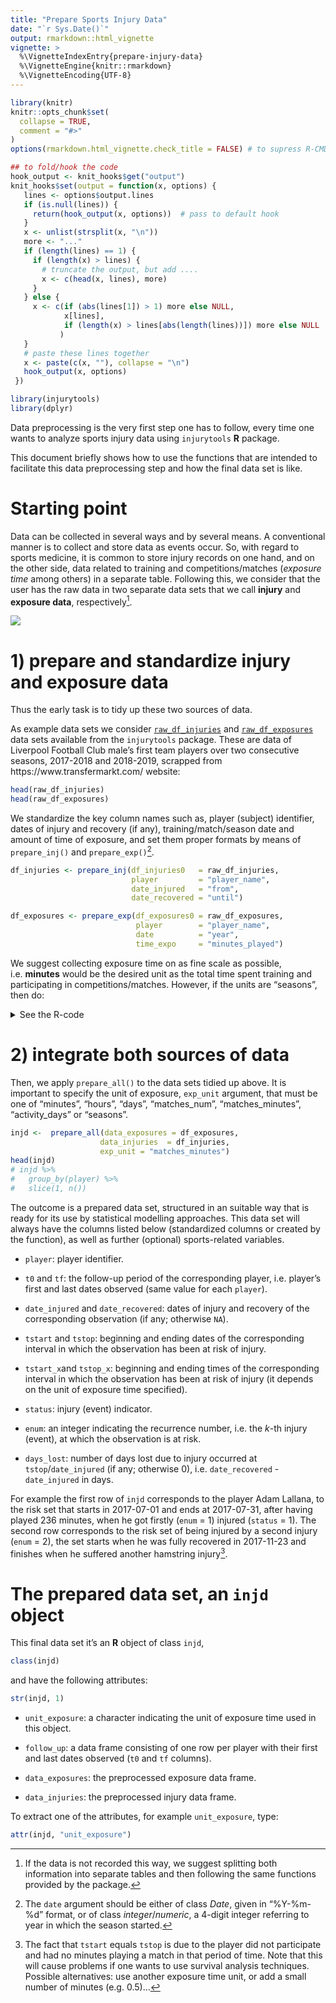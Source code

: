 ```yaml
---
title: "Prepare Sports Injury Data"
date: "`r Sys.Date()`"
output: rmarkdown::html_vignette
vignette: >
  %\VignetteIndexEntry{prepare-injury-data}
  %\VignetteEngine{knitr::rmarkdown}
  %\VignetteEncoding{UTF-8}
---
```


```r
library(knitr)
knitr::opts_chunk$set(
  collapse = TRUE,
  comment = "#>"
)
options(rmarkdown.html_vignette.check_title = FALSE) # to supress R-CMD check

## to fold/hook the code
hook_output <- knit_hooks$get("output")
knit_hooks$set(output = function(x, options) {
   lines <- options$output.lines
   if (is.null(lines)) {
     return(hook_output(x, options))  # pass to default hook
   }
   x <- unlist(strsplit(x, "\n"))
   more <- "..."
   if (length(lines) == 1) {
     if (length(x) > lines) {
       # truncate the output, but add ....
       x <- c(head(x, lines), more)
     }
   } else {
     x <- c(if (abs(lines[1]) > 1) more else NULL,
            x[lines],
            if (length(x) > lines[abs(length(lines))]) more else NULL
           )
   }
   # paste these lines together
   x <- paste(c(x, ""), collapse = "\n")
   hook_output(x, options)
 })
```

```r
library(injurytools)
library(dplyr)
```

Data preprocessing is the very first step one has to follow, every time one wants to analyze sports injury data using `injurytools` **R** package.

This document briefly shows how to use the functions that are intended to facilitate this data preprocessing step and how the final data set is like.

# Starting point

Data can be collected in several ways and by several means. A conventional manner is to collect and store data as events occur. So, with regard to sports medicine, it is common to store injury records on one hand, and on the other side, data related to training and competitions/matches (*exposure time* among others) in a separate table. Following this, we consider that the user has the raw data in two separate data sets that we call **injury** and **exposure data**, respectively[^prepare-note-1].

[^prepare-note-1]: If the data is not recorded this way, we suggest splitting both information into separate tables and then following the same functions provided by the package.

<!-- <img src="../man/figures/Illustration_data.pdf" alt="some text" width="4200" height="4200"> -->

![](../man/figures/Illustration_data.png)

# 1) prepare and standardize injury and exposure data 

Thus the early task is to tidy up these two sources of data.

As example data sets we consider [`raw_df_injuries`](https://lzumeta.github.io/injurytools/reference/raw_df_injuries.html) and [`raw_df_exposures`](https://lzumeta.github.io/injurytools/reference/raw_df_exposures.html) data sets available from the `injurytools` package. These are data of Liverpool Football Club male's first team players over two consecutive seasons, 2017-2018 and 2018-2019, scrapped from https://www.transfermarkt.com/ website:

```r
head(raw_df_injuries)
head(raw_df_exposures)
```

We standardize the key column names such as, player (subject) identifier, dates of injury and recovery (if any), training/match/season date and amount of time of exposure, and set them proper formats by means of `prepare_inj()` and `prepare_exp()`[^prepare-note-2].

[^prepare-note-2]: The `date` argument should be either of class *Date*, given in "%Y-%m-%d" format, or of class *integer*/*numeric*, a 4-digit integer referring to year in which the season started.  

```r
df_injuries <- prepare_inj(df_injuries0   = raw_df_injuries,
                           player         = "player_name",
                           date_injured   = "from",
                           date_recovered = "until")
```


```r
df_exposures <- prepare_exp(df_exposures0 = raw_df_exposures,
                            player        = "player_name",
                            date          = "year",
                            time_expo     = "minutes_played")
```

We suggest collecting exposure time on as fine scale as possible, i.e. **minutes** would be the desired unit as the total time spent training and participating in competitions/matches. However, if the units are "seasons", then do:

<details>

<summary>
  See the R-code 
</summary>

```r
## a possible way for the case where each row in exposure data correspond to a
## season and there is no more information about time of exposure
raw_df_exposures$time_expo_aux <- 1 
df_exposures2 <- prepare_exp(df_exposures0 = raw_df_exposures,
                             player        = "player_name",
                             date          = "year",
                             time_expo     = "time_expo_aux")
injd <-  prepare_all(data_exposures = df_exposures2,
                     data_injuries  = df_injuries,
                     exp_unit = "seasons")
head(injd)
```
</details>

# 2) integrate both sources of data

Then, we apply `prepare_all()` to the data sets tidied up above. It is important to specify the unit of exposure, `exp_unit` argument, that must be one of "minutes", "hours", "days", "matches_num", "matches_minutes", "activity_days" or  "seasons".

```r
injd <-  prepare_all(data_exposures = df_exposures,
                    data_injuries  = df_injuries,
                    exp_unit = "matches_minutes")
head(injd)
# injd %>% 
#   group_by(player) %>% 
#   slice(1, n())
```

The outcome is a prepared data set, structured in an suitable way that is ready for its use by statistical modelling approaches. This data set will always have the columns listed below (standardized columns or created by the function), as well as further (optional) sports-related variables.

* `player`: player identifier.

* `t0` and `tf`: the follow-up period of the corresponding player, i.e. player's first and last dates observed (same value for each `player`).

* `date_injured` and `date_recovered`: dates of injury and recovery of the corresponding observation (if any; otherwise `NA`).

* `tstart` and `tstop`: beginning and ending dates of the corresponding interval in which the observation has been at risk of injury.

* `tstart_x`and `tstop_x`: beginning and ending times of the corresponding interval in which the observation has been at risk of injury (it depends on the unit of exposure time specified).

* `status`: injury (event) indicator.

* `enum`: an integer indicating the recurrence number, i.e. the $k$-th injury (event), at which the observation is at risk.

* `days_lost`: number of days lost due to injury occurred at `tstop`/`date_injured` (if any; otherwise 0), i.e. `date_recovered` - `date_injured` in days.

For example the first row of `injd` corresponds to the player Adam Lallana, to the risk set that starts in 2017-07-01 and ends at 2017-07-31, after having played 236 minutes, when he got firstly (`enum` = 1) injured (`status` = 1). The second row corresponds to the risk set of being injured by a second injury (`enum` = 2), the set starts when he was fully recovered in 2017-11-23 and finishes when he suffered another hamstring injury[^prepare-note-3].

[^prepare-note-3]: The fact that `tstart` equals `tstop` is due to the player did not participate and had no minutes playing a match in that period of time. Note that this will cause problems if one wants to use survival analysis techniques. Possible alternatives: use another exposure time unit, or add a small number of minutes (e.g. 0.5)...  

# The prepared data set, an `injd` object

This final data set it's an **R** object of class `injd`,

```r
class(injd)
```
 
and have the following attributes:

```r
str(injd, 1)
```

* `unit_exposure`: a character indicating the unit of exposure time used in this object.

* `follow_up`: a data frame consisting of one row per player with their first and last dates observed (`t0` and `tf` columns).

* `data_exposures`: the preprocessed exposure data frame.

* `data_injuries`: the preprocessed injury data frame.

To extract one of the attributes, for example `unit_exposure`, type:

```r
attr(injd, "unit_exposure")
```

